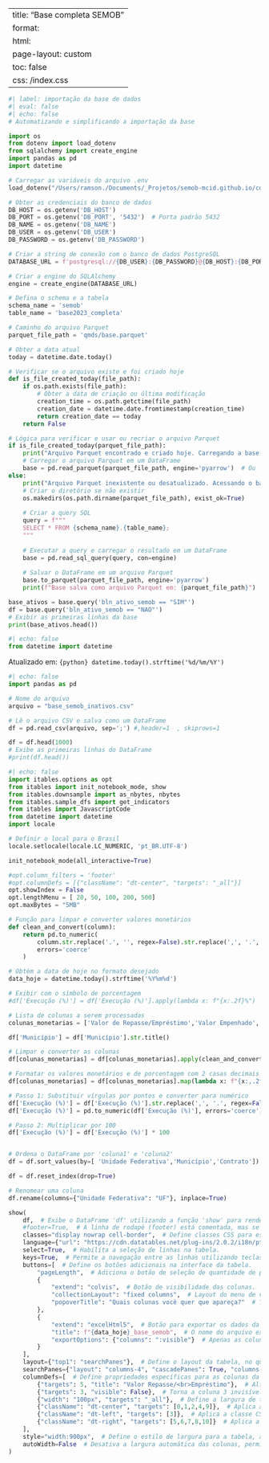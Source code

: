 
---
title: "Base completa SEMOB"
format:
    html:
        page-layout: custom
        toc: false
css: /index.css
---



```python
#| label: importação da base de dados
#| eval: false
#| echo: false
# Automatizando e simplificando a importação da base

import os
from dotenv import load_dotenv
from sqlalchemy import create_engine
import pandas as pd
import datetime

# Carregar as variáveis do arquivo .env
load_dotenv("/Users/ramson./Documents/_Projetos/semob-mcid.github.io/config.env")

# Obter as credenciais do banco de dados
DB_HOST = os.getenv('DB_HOST')
DB_PORT = os.getenv('DB_PORT', '5432')  # Porta padrão 5432
DB_NAME = os.getenv('DB_NAME')
DB_USER = os.getenv('DB_USER')
DB_PASSWORD = os.getenv('DB_PASSWORD')

# Criar a string de conexão com o banco de dados PostgreSQL
DATABASE_URL = f'postgresql://{DB_USER}:{DB_PASSWORD}@{DB_HOST}:{DB_PORT}/{DB_NAME}'

# Criar a engine do SQLAlchemy
engine = create_engine(DATABASE_URL)

# Defina o schema e a tabela
schema_name = 'semob'
table_name = 'base2023_completa'

# Caminho do arquivo Parquet
parquet_file_path = 'qmds/base.parquet'

# Obter a data atual
today = datetime.date.today()

# Verificar se o arquivo existe e foi criado hoje
def is_file_created_today(file_path):
    if os.path.exists(file_path):
        # Obter a data de criação ou última modificação
        creation_time = os.path.getctime(file_path)
        creation_date = datetime.date.fromtimestamp(creation_time)
        return creation_date == today
    return False

# Lógica para verificar e usar ou recriar o arquivo Parquet
if is_file_created_today(parquet_file_path):
    print("Arquivo Parquet encontrado e criado hoje. Carregando a base do arquivo.")
    # Carregar o arquivo Parquet em um DataFrame
    base = pd.read_parquet(parquet_file_path, engine='pyarrow')  # Ou 'fastparquet'
else:
    print("Arquivo Parquet inexistente ou desatualizado. Acessando o banco de dados.")
    # Criar o diretório se não existir
    os.makedirs(os.path.dirname(parquet_file_path), exist_ok=True)
    
    # Criar a query SQL
    query = f"""
    SELECT * FROM {schema_name}.{table_name};
    """
    
    # Executar a query e carregar o resultado em um DataFrame
    base = pd.read_sql_query(query, con=engine)
    
    # Salvar o DataFrame em um arquivo Parquet
    base.to_parquet(parquet_file_path, engine='pyarrow')
    print(f"Base salva como arquivo Parquet em: {parquet_file_path}")

base_ativos = base.query('bln_ativo_semob == "SIM"')
df = base.query('bln_ativo_semob == "NAO"')
# Exibir as primeiras linhas da base
print(base_ativos.head())
```

```python
#| echo: false
from datetime import datetime
```
:::{.callout-tip title="Data de atualização" collapse="false"}
Atualizado em: `{python} datetime.today().strftime('%d/%m/%Y')`
:::

```python
#| echo: false
import pandas as pd

# Nome do arquivo
arquivo = "base_semob_inativos.csv"

# Lê o arquivo CSV e salva como um DataFrame
df = pd.read_csv(arquivo, sep=';') #,header=1  , skiprows=1

df = df.head(1000)
# Exibe as primeiras linhas do DataFrame
#print(df.head())
```


::: content-block
```python
#| echo: false
import itables.options as opt
from itables import init_notebook_mode, show
from itables.downsample import as_nbytes, nbytes
from itables.sample_dfs import get_indicators
from itables import JavascriptCode
from datetime import datetime
import locale

# Definir o local para o Brasil
locale.setlocale(locale.LC_NUMERIC, 'pt_BR.UTF-8')

init_notebook_mode(all_interactive=True)

#opt.column_filters = 'footer'
#opt.columnDefs = [{"className": "dt-center", "targets": "_all"}]
opt.showIndex = False
opt.lengthMenu = [ 20, 50, 100, 200, 500]
opt.maxBytes = "5MB"

# Função para limpar e converter valores monetários
def clean_and_convert(column):
    return pd.to_numeric(
        column.str.replace('.', '', regex=False).str.replace(',', '.', regex=False),
        errors='coerce'
    )

# Obtém a data de hoje no formato desejado
data_hoje = datetime.today().strftime('%Y%m%d')

# Exibir com o símbolo de porcentagem
#df['Execução (%)'] = df['Execução (%)'].apply(lambda x: f"{x:.2f}%")

# Lista de colunas a serem processadas
colunas_monetarias = ['Valor de Repasse/Empréstimo','Valor Empenhado', 'Valor Desbloqueado', 'Valor Liberado']

df['Município'] = df['Município'].str.title()

# Limpar e converter as colunas
df[colunas_monetarias] = df[colunas_monetarias].apply(clean_and_convert)

# Formatar os valores monetários e de porcentagem com 2 casas decimais
df[colunas_monetarias] = df[colunas_monetarias].map(lambda x: f"{x:,.2f}" if pd.notnull(x) else "")

# Passo 1: Substituir vírgulas por pontos e converter para numérico
df['Execução (%)'] = df['Execução (%)'].str.replace(',', '.', regex=False)
df['Execução (%)'] = pd.to_numeric(df['Execução (%)'], errors='coerce')

# Passo 2: Multiplicar por 100
df['Execução (%)'] = df['Execução (%)'] * 100


# Ordena o DataFrame por 'coluna1' e 'coluna2'
df = df.sort_values(by=[ 'Unidade Federativa','Município','Contrato'])

df = df.reset_index(drop=True)

# Renomear uma coluna
df.rename(columns={"Unidade Federativa": "UF"}, inplace=True)

show(
    df,  # Exibe o DataFrame 'df' utilizando a função 'show' para renderização interativa na interface.
    #footer=True,  # A linha de rodapé (footer) está comentada, mas se fosse ativada, exibiria informações adicionais no rodapé da tabela.
    classes="display nowrap cell-border",  # Define classes CSS para estilização da tabela: 'display' para exibição padrão, 'nowrap' para evitar quebra de linha nas células e 'cell-border' para adicionar bordas nas células.
    language={"url": "https://cdn.datatables.net/plug-ins/2.0.2/i18n/pt-BR.json"},  # Define o idioma da tabela como português do Brasil, utilizando um arquivo de tradução hospedado online.
    select=True,  # Habilita a seleção de linhas na tabela.
    keys=True,  # Permite a navegação entre as linhas utilizando teclas de direção do teclado.
    buttons=[  # Define os botões adicionais na interface da tabela.
        "pageLength",  # Adiciona o botão de seleção de quantidade de páginas (número de registros exibidos por página).
        {
            "extend": "colvis",  # Botão de visibilidade das colunas.
            "collectionLayout": "fixed columns",  # Layout do menu de visibilidade das colunas será fixo (não se move).
            "popoverTitle": "Quais colunas você quer que apareça?"  # Título do popover que aparece quando o botão de visibilidade é acionado.
        },
        {
            "extend": "excelHtml5",  # Botão para exportar os dados da tabela para um arquivo Excel.
            "title": f"{data_hoje}_base_semob",  # O nome do arquivo exportado será composto pela data atual e o prefixo 'base_semob'.
            "exportOptions": {"columns": ":visible"}  # Apenas as colunas visíveis serão exportadas para o Excel.
        }
    ],
    layout={"top1": "searchPanes"},  # Define o layout da tabela, no qual a área de pesquisa ('searchPanes') será posicionada na parte superior.
    searchPanes={"layout": "columns-4", "cascadePanes": True, "columns-4": [1,2,4,9]},  # Configura o painel de pesquisa para ser exibido em 4 colunas, permitindo que os filtros sejam aplicados de forma cascata nas colunas 1, 2, 4 e 9.
    columnDefs=[  # Define propriedades específicas para as colunas da tabela.
        {"targets": 5, "title": "Valor Repasse/<br>Empréstimo"},  # Altera o título da coluna 5, com a adição de uma quebra de linha HTML no título.
        {"targets": 3, "visible": False},  # Torna a coluna 3 invisível.
        {"width": "100px", "targets": "_all"},  # Define a largura de todas as colunas como 100px.
        {"className": "dt-center", "targets": [0,1,2,4,9]},  # Aplica a classe CSS 'dt-center' para centralizar o conteúdo das colunas 0, 1, 2, 4 e 9.
        {"className": "dt-left", "targets": [3]},  # Aplica a classe CSS 'dt-left' para alinhar à esquerda o conteúdo da coluna 3.
        {"className": "dt-right", "targets": [5,6,7,8,10]}  # Aplica a classe CSS 'dt-right' para alinhar à direita o conteúdo das colunas 5, 6, 7, 8 e 10.
    ],
    style="width:900px",  # Define o estilo de largura para a tabela, ajustando a largura total para 900px.
    autoWidth=False  # Desativa a largura automática das colunas, permitindo que a largura de cada coluna seja definida manualmente.
)



```

:::
